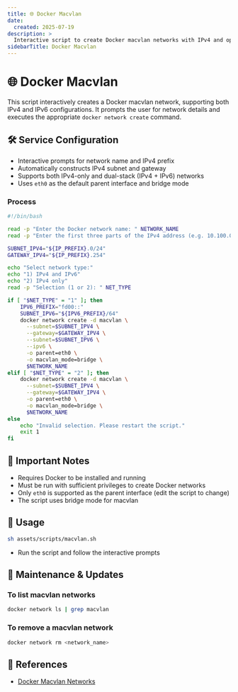 ```yaml
---
title: 🌐 Docker Macvlan
date:
  created: 2025-07-19
description: >
  Interactive script to create Docker macvlan networks with IPv4 and optional IPv6 support.
sidebarTitle: Docker Macvlan
---
```


# 🌐 Docker Macvlan

This script interactively creates a Docker macvlan network, supporting both IPv4 and IPv6 configurations. It prompts the user for network details and executes the appropriate `docker network create` command.

## 🛠️ Service Configuration

- Interactive prompts for network name and IPv4 prefix
- Automatically constructs IPv4 subnet and gateway
- Supports both IPv4-only and dual-stack (IPv4 + IPv6) networks
- Uses `eth0` as the default parent interface and bridge mode

### Process

```sh copy showLineNumbers filename="macvlan.sh"
#!/bin/bash

read -p "Enter the Docker network name: " NETWORK_NAME
read -p "Enter the first three parts of the IPv4 address (e.g. 10.100.0): " IP_PREFIX

SUBNET_IPV4="${IP_PREFIX}.0/24"
GATEWAY_IPV4="${IP_PREFIX}.254"

echo "Select network type:"
echo "1) IPv4 and IPv6"
echo "2) IPv4 only"
read -p "Selection (1 or 2): " NET_TYPE

if [ "$NET_TYPE" = "1" ]; then
    IPV6_PREFIX="fd00::"
    SUBNET_IPV6="${IPV6_PREFIX}/64"
    docker network create -d macvlan \
      --subnet=$SUBNET_IPV4 \
      --gateway=$GATEWAY_IPV4 \
      --subnet=$SUBNET_IPV6 \
      --ipv6 \
      -o parent=eth0 \
      -o macvlan_mode=bridge \
      $NETWORK_NAME
elif [ "$NET_TYPE" = "2" ]; then
    docker network create -d macvlan \
      --subnet=$SUBNET_IPV4 \
      --gateway=$GATEWAY_IPV4 \
      -o parent=eth0 \
      -o macvlan_mode=bridge \
      $NETWORK_NAME
else
    echo "Invalid selection. Please restart the script."
    exit 1
fi
```

## 🔐 Important Notes

- Requires Docker to be installed and running
- Must be run with sufficient privileges to create Docker networks
- Only `eth0` is supported as the parent interface (edit the script to change)
- The script uses bridge mode for macvlan

## 🚀 Usage

```bash copy showLineNumbers
sh assets/scripts/macvlan.sh
```

- Run the script and follow the interactive prompts

## 🔄 Maintenance & Updates

### To list macvlan networks

```bash copy showLineNumbers
docker network ls | grep macvlan
```
### To remove a macvlan network

```bash copy showLineNumbers
docker network rm <network_name>
```

## 🔗 References

- [Docker Macvlan Networks](https://docs.docker.com/network/macvlan/) 
